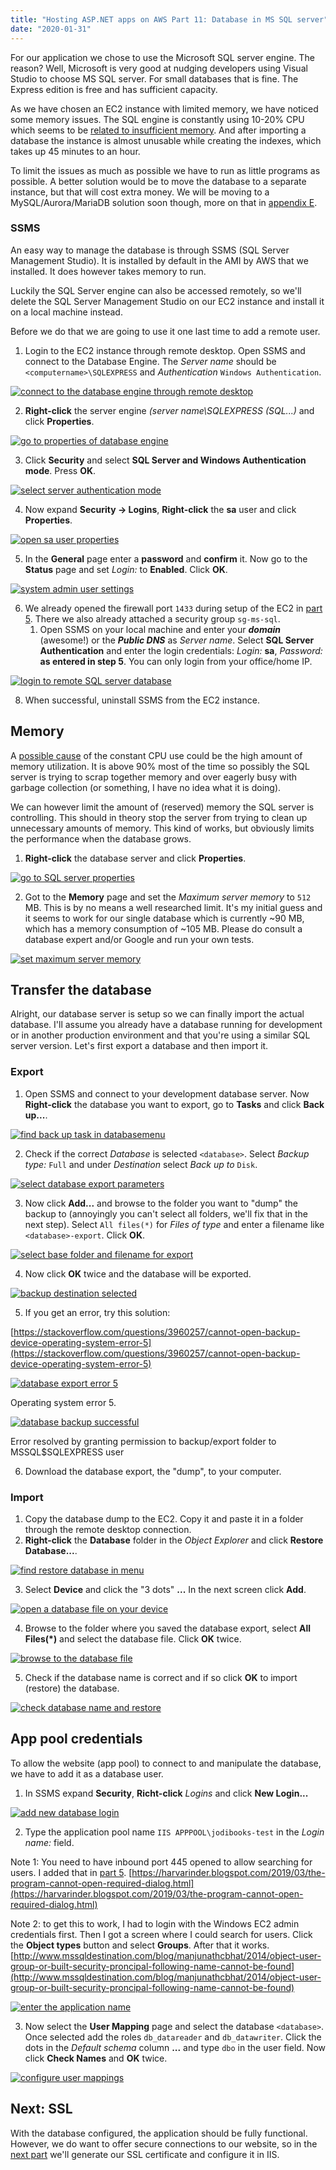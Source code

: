 ```yaml
---
title: "Hosting ASP.NET apps on AWS Part 11: Database in MS SQL server"
date: "2020-01-31"
---
```


For our application we chose to use the Microsoft SQL server engine. The reason? Well, Microsoft is very good at nudging developers using Visual Studio to choose MS SQL server. For small databases that is fine. The Express edition is free and has sufficient capacity.

As we have chosen an EC2 instance with limited memory, we have noticed some memory issues. The SQL engine is constantly using 10-20% CPU which seems to be [related to insufficient memory](https://dba.stackexchange.com/questions/157226/ms-sql-server-2016-constant-cpu-usage-of-10-all-db-offline). And after importing a database the instance is almost unusable while creating the indexes, which takes up 45 minutes to an hour.

To limit the issues as much as possible we have to run as little programs as possible. A better solution would be to move the database to a separate instance, but that will cost extra money. We will be moving to a MySQL/Aurora/MariaDB solution soon though, more on that in [appendix E](../hosting-asp-net-apps-aws-appendix-e-improved-architectures/).

### SSMS

An easy way to manage the database is through SSMS (SQL Server Management Studio). It is installed by default in the AMI by AWS that we installed. It does however takes memory to run.

Luckily the SQL Server engine can also be accessed remotely, so we'll delete the SQL Server Management Studio on our EC2 instance and install it on a local machine instead.

Before we do that we are going to use it one last time to add a remote user.

1. Login to the EC2 instance through remote desktop. Open SSMS and connect to the Database Engine. The _Server name_ should be `<computername>\SQLEXPRESS` and _Authentication_ `Windows Authentication`.

[![connect to the database engine through remote desktop](images/mssql-01-1024x616.png)](https://blog.jodibooks.com/wp-content/uploads/2020/01/mssql-01.png)

2. **Right-click** the server engine _(server name\\SQLEXPRESS (SQL...)_ and click **Properties**.

[![go to properties of database engine](images/mssql-02-1024x616.png)](https://blog.jodibooks.com/wp-content/uploads/2020/01/mssql-02.png)

3. Click **Security** and select **SQL Server and Windows Authentication mode**. Press **OK**.

[![select server authentication mode](images/mssql-03-1024x616.png)](https://blog.jodibooks.com/wp-content/uploads/2020/01/mssql-03.png)

4. Now expand **Security -> Logins**, **Right-click** the **sa** user and click **Properties**.

[![open sa user properties](images/mssql-04-1024x616.png)](https://blog.jodibooks.com/wp-content/uploads/2020/01/mssql-04.png)

5. In the **General** page enter a **password** and **confirm** it. Now go to the **Status** page and set _Login:_ to **Enabled**. Click **OK**.

[![system admin user settings](images/mssql-05-1024x464.png)](https://blog.jodibooks.com/wp-content/uploads/2020/01/mssql-05.png)

6. We already opened the firewall port `1433` during setup of the EC2 in [part 5](../hosting-asp-net-apps-on-aws-part-5-ec2-instances/). There we also already attached a security group `sg-ms-sql`.
    1. Open SSMS on your local machine and enter your _**domain**_ (awesome!) or the _**Public DNS**_ as _Server name_. Select **SQL Server Authentication** and enter the login credentials: _Login:_ **sa**, _Password:_ **as entered in step 5**. You can only login from your office/home IP.

[![login to remote SQL server database](images/mssql-06-1024x616.png)](https://blog.jodibooks.com/wp-content/uploads/2020/01/mssql-06.png)

8. When successful, uninstall SSMS from the EC2 instance.

## Memory

A [possible cause](https://dba.stackexchange.com/questions/157226/ms-sql-server-2016-constant-cpu-usage-of-10-all-db-offline) of the constant CPU use could be the high amount of memory utilization. It is above 90% most of the time so possibly the SQL server is trying to scrap together memory and over eagerly busy with garbage collection (or something, I have no idea what it is doing).

We can however limit the amount of (reserved) memory the SQL server is controlling. This should in theory stop the server from trying to clean up unnecessary amounts of memory. This kind of works, but obviously limits the performance when the database grows.

1. **Right-click** the database server and click **Properties**.

[![go to SQL server properties](images/mssql-07-1024x616.png)](https://blog.jodibooks.com/wp-content/uploads/2020/01/mssql-07.png)

2. Got to the **Memory** page and set the _Maximum server memory_ to `512` MB. This is by no means a well researched limit. It's my initial guess and it seems to work for our single database which is currently ~90 MB, which has a memory consumption of ~105 MB. Please do consult a database expert and/or Google and run your own tests.

[![set maximum server memory](images/mssql-08-1024x616.png)](https://blog.jodibooks.com/wp-content/uploads/2020/01/mssql-08.png)

## Transfer the database

Alright, our database server is setup so we can finally import the actual database. I'll assume you already have a database running for development or in another production environment and that you're using a similar SQL server version. Let's first export a database and then import it.

### Export

1. Open SSMS and connect to your development database server. Now **Right-click** the database you want to export, go to **Tasks** and click **Back up...**.

[![find back up task in databasemenu](images/mssql-09-1024x616.png)](https://s3-eu-central-1.amazonaws.com/jodibooks-public-cdn/blog/wp-content/uploads/2020/01/18150617/mssql-09.png)

2. Check if the correct _Database_ is selected `<database>`. Select _Backup type:_ `Full` and under _Destination_ select _Back up to_ `Disk`.

[![select database export parameters](images/mssql-10-1024x616.png)](https://s3-eu-central-1.amazonaws.com/jodibooks-public-cdn/blog/wp-content/uploads/2020/01/18151712/mssql-10.png)

3. Now click **Add...** and browse to the folder you want to "dump" the backup to (annoyingly you can't select all folders, we'll fix that in the next step). Select `All files(*)` for _Files of type_ and enter a filename like `<database>-export`. Click **OK**.

[![select base folder and filename for export](images/mssql-11-1024x616.png)](https://s3-eu-central-1.amazonaws.com/jodibooks-public-cdn/blog/wp-content/uploads/2020/01/18152016/mssql-11.png)

4. Now click **OK** twice and the database will be exported.

[![backup destination selected](images/mssql-12-1024x616.png)](https://s3-eu-central-1.amazonaws.com/jodibooks-public-cdn/blog/wp-content/uploads/2020/01/18153122/mssql-12.png)

5. If you get an error, try this solution:

[https://stackoverflow.com/questions/3960257/cannot-open-backup-device-operating-system-error-5](https://stackoverflow.com/questions/3960257/cannot-open-backup-device-operating-system-error-5)

[![database export error 5](images/mssql-13-1024x615.png)](https://s3-eu-central-1.amazonaws.com/jodibooks-public-cdn/blog/wp-content/uploads/2020/01/18153233/mssql-13.png)

Operating system error 5.

[![database backup successful](images/mssql-14-1024x616.png)](https://s3-eu-central-1.amazonaws.com/jodibooks-public-cdn/blog/wp-content/uploads/2020/01/18153358/mssql-14.png)

Error resolved by granting permission to backup/export folder to MSSQL$SQLEXPRESS user

6. Download the database export, the "dump", to your computer.

### Import

1. Copy the database dump to the EC2. Copy it and paste it in a folder through the remote desktop connection.
2. **Right-click** the **Database** folder in the _Object Explorer_ and click **Restore Database...**.

[![find restore database in menu](images/mssql-15-1024x615.png)](https://blog.jodibooks.com/wp-content/uploads/2020/01/mssql-15.png)

3. Select **Device** and click the "3 dots" **...** In the next screen click **Add**.

[![open a database file on your device](images/mssql-16-1024x615.png)](https://blog.jodibooks.com/wp-content/uploads/2020/01/mssql-16.png)

4. Browse to the folder where you saved the database export, select **All Files(\*)** and select the database file. Click **OK** twice.

[![browse to the database file](images/mssql-17-1024x607.png)](https://s3-eu-central-1.amazonaws.com/jodibooks-public-cdn/blog/wp-content/uploads/2020/01/18165025/mssql-17.png)

5. Check if the database name is correct and if so click **OK** to import (restore) the database.

[![check database name and restore](images/mssql-18-1024x599.png)](https://s3-eu-central-1.amazonaws.com/jodibooks-public-cdn/blog/wp-content/uploads/2020/01/18165318/mssql-18.png)

## App pool credentials

To allow the website (app pool) to connect to and manipulate the database, we have to add it as a database user.

1. In SSMS expand **Security**, **Richt-click** _Logins_ and click **New Login...**

[![add new database login](images/mssql-19-1024x615.png)](https://s3-eu-central-1.amazonaws.com/jodibooks-public-cdn/blog/wp-content/uploads/2020/01/18170017/mssql-19.png)

2. Type the application pool name `IIS APPPOOL\jodibooks-test` in the _Login name:_ field.

Note 1: You need to have inbound port 445 opened to allow searching for users. I added that in [part 5](../hosting-asp-net-apps-aws-part-5-ec2-instances/). [https://harvarinder.blogspot.com/2019/03/the-program-cannot-open-required-dialog.html](https://harvarinder.blogspot.com/2019/03/the-program-cannot-open-required-dialog.html)

Note 2: to get this to work, I had to login with the Windows EC2 admin credentials first. Then I got a screen where I could search for users. Click the **Object types** button and select **Groups**. After that it works. [http://www.mssqldestination.com/blog/manjunathcbhat/2014/object-user-group-or-built-security-proncipal-following-name-cannot-be-found](http://www.mssqldestination.com/blog/manjunathcbhat/2014/object-user-group-or-built-security-proncipal-following-name-cannot-be-found)

[![enter the application name](images/mssql-20-1024x615.png)](https://s3-eu-central-1.amazonaws.com/jodibooks-public-cdn/blog/wp-content/uploads/2020/01/18172859/mssql-20.png)

3. Now select the **User Mapping** page and select the database `<database>`. Once selected add the roles `db_datareader` and `db_datawriter`. Click the dots in the _Default schema_ column **...** and type `dbo` in the user field. Now click **Check Names** and **OK** twice.

[![configure user mappings](images/mssql-21-1024x616.png)](https://s3-eu-central-1.amazonaws.com/jodibooks-public-cdn/blog/wp-content/uploads/2020/01/18173822/mssql-21.png)

## Next: SSL

With the database configured, the application should be fully functional. However, we do want to offer secure connections to our website, so in the [next part](../hosting-asp-net-apps-aws-part-12-ssl-certificates-in-iis/) we'll generate our SSL certificate and configure it in IIS.
